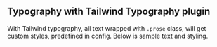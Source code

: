 
<Meta title="Typography with Tailwind plugin" />


## Typography with Tailwind Typography plugin

With Tailwind typography, all text wrapped with `.prose` class, will get custom styles, predefined in config. Below is sample text and styling.


<Canvas>
  <div className="px-4 mx-auto my-8 prose text-justify">
    <MDXProvider>
      <MarkdownSample/>
    </MDXProvider>
  </div>
</Canvas>

